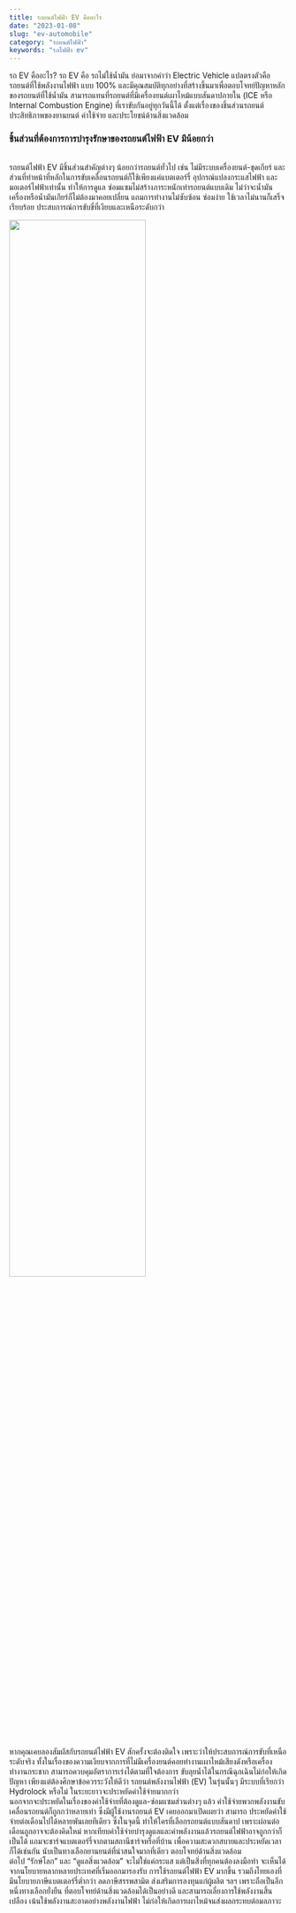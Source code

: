 ```yaml
---
title: รถยนต์ไฟฟ้า EV คืออะไร
date: "2023-01-08"
slug: "ev-automobile"
category: "รถยนต์ไฟฟ้า"
keywords: "รภไฟฟ้า ev"
---
```


รถ EV คืออะไร? รถ EV คือ รถไม่ใช้น้ำมัน ย่อมาจากคำว่า Electric Vehicle แปลตรงตัวคือ รถยนต์ที่ใช้พลังงานไฟฟ้า แบบ 100% และมีคุณสมบัติทุกอย่างที่สร้างขึ้นมาเพื่อตอบโจทย์ปัญหาหลักของรถยนต์ที่ใช้น้ำมัน สามารถแทนที่รถยนต์ที่มีเครื่องยนต์เผาไหม้แบบสันดาปภายใน (ICE หรือ Internal Combustion Engine) ที่เราขับกันอยู่ทุกวันนี้ได้ ตั้งแต่เรื่องของชิ้นส่วนรถยนต์ ประสิทธิภาพของยานยนต์ ค่าใช้จ่าย และประโยชน์ด้านสิ่งแวดล้อม
<br />

<h3>ชิ้นส่วนที่ต้องการการบำรุงรักษาของรถยนต์ไฟฟ้า EV มีน้อยกว่า</h3>
<br />
รถยนต์ไฟฟ้า EV มีชิ้นส่วนสำคัญต่างๆ น้อยกว่ารถยนต์ทั่วไป เช่น ไม่มีระบบเครื่องยนต์-ชุดเกียร์ และส่วนที่ทำหน้าที่หลักในการขับเคลื่อนรถยนต์ก็ใช้เพียงแค่แบตเตอร์รี่ อุปกรณ์แปลงกระแสไฟฟ้า และมอเตอร์ไฟฟ้าเท่านั้น ทำให้การดูแล ซ่อมแซมไม่สร้างภาระหนักเท่ารถยนต์แบบเดิม ไม่ว่าจะน้ำมันเครื่องหรือน้ำมันเกียร์ก็ไม่ต้องมาคอยเปลี่ยน แถมการทำงานไม่ซับซ้อน ซ่อมง่าย ใช้เวลาไม่นานก็เสร็จเรียบร้อย
ประสบการณ์การขับขี่ที่เงียบและเหนือระดับกว่า
<br />

<img src="../../images/default/unsplash-5.jpg" width="70%"></img>

<br />
หากคุณเคยลองสัมผัสกับรถยนต์ไฟฟ้า EV สักครั้งจะต้องติดใจ เพราะว่าให้ประสบการณ์การขับที่เหนือระดับจริง ทั้งในเรื่องของความเงียบจากการที่ไม่มีเครื่องยนต์คอยทำงานเผาไหม้เสียงดังหรือเครื่องทำงานกระชาก สามารถควบคุมอัตราการเร่งได้ตามที่ใจต้องการ ขับลุยน้ำได้ในกรณีฉุกเฉินไม่ก่อให้เกิดปัญหา เพียงแต่ต้องศึกษาข้อควรระวังให้ดีว่า รถยนต์พลังงานไฟฟ้า (EV) ในรุ่นนั้นๆ มีระบบที่เรียกว่า Hydrolock หรือไม่
ในระยะยาวจะประหยัดค่าใช้จ่ายมากกว่า

<br />
นอกจากจะประหยัดในเรื่องของค่าใช้จ่ายที่ต้องดูแล-ซ่อมแซมส่วนต่างๆ แล้ว ค่าใช้จ่ายพวกพลังงานขับเคลื่อนรถยนต์ก็ถูกกว่าหลายเท่า ซึ่งมีผู้ใช้งานรถยนต์ EV เคยออกมาเปิดเผยว่า สามารถ ประหยัดค่าใช้จ่ายต่อเดือนไปได้หลายพันเลยทีเดียว ซึ่งในจุดนี้ ทำให้ใครที่เลือกรถยนต์แบบสันดาป เพราะผ่อนต่อเดือนถูกอาจจะต้องคิดใหม่ หากเทียบค่าใช้จ่ายบำรุงดูแลและค่าพลังงานแล้วรถยนต์ไฟฟ้าอาจถูกกว่าก็เป็นได้ แถมจะชาร์จแบตเตอร์รี่จากตามสถานีชาร์จหรือที่บ้าน เพื่อความสะดวกสบายและประหยัดเวลาก็ได้เช่นกัน นับเป็นทางเลือกยานยนต์ที่น่าสนใจมากที่เดียว
ตอบโจทย์ด้านสิ่งแวดล้อม

<br />
ต่อไป “รักษ์โลก” และ “ดูแลสิ่งแวดล้อม” จะไม่ใช่แค่กระแส แต่เป็นสิ่งที่ทุกคนต้องลงมือทำ จะเห็นได้จากนโยบายหลากหลายประเทศที่เริ่มออกมารองรับ การใช้รถยนต์ไฟฟ้า EV มากขึ้น รวมถึงไทยเองที่มีนโยบายภาษีแบตเตอร์รี่ต่ำกว่า ลดภาษีสรรพสามิต ส่งเสริมการลงทุนแก่ผู้ผลิต ฯลฯ เพราะถือเป็นอีกหนึ่งทางเลือกยั่งยืน ที่ตอบโจทย์ด้านสิ่งแวดล้อมได้เป็นอย่างดี และสามารถเลี่ยงการใช้พลังงานสิ้นเปลือง เน้นใช้พลังงานสะอาดอย่างพลังงานไฟฟ้า ไม่ก่อให้เกิดการเผาไหม้จนส่งผลกระทบต่อมลภาวะ
